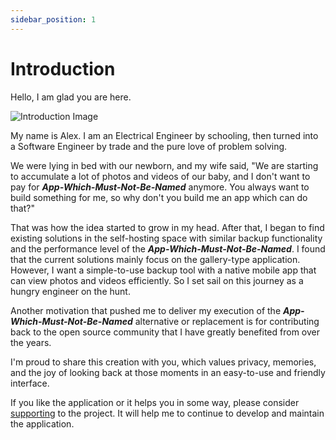 ```yaml
---
sidebar_position: 1
---
```


# Introduction

Hello, I am glad you are here.

<p style={{textAlign: 'center'}}>

![Introduction Image](https://user-images.githubusercontent.com/27055614/182044984-2ee6d1ed-c4a7-4331-8a4b-64fcde77fe1f.png)

</p>

My name is Alex. I am an Electrical Engineer by schooling, then turned into a Software Engineer by trade and the pure love of problem solving.

We were lying in bed with our newborn, and my wife said, "We are starting to accumulate a lot of photos and videos of our baby, and I don't want to pay for **_App-Which-Must-Not-Be-Named_** anymore. You always want to build something for me, so why don't you build me an app which can do that?"

That was how the idea started to grow in my head. After that, I began to find existing solutions in the self-hosting space with similar backup functionality and the performance level of the **_App-Which-Must-Not-Be-Named_**. I found that the current solutions mainly focus on the gallery-type application. However, I want a simple-to-use backup tool with a native mobile app that can view photos and videos efficiently. So I set sail on this journey as a hungry engineer on the hunt.

Another motivation that pushed me to deliver my execution of the **_App-Which-Must-Not-Be-Named_** alternative or replacement is for contributing back to the open source community that I have greatly benefited from over the years.

I'm proud to share this creation with you, which values privacy, memories, and the joy of looking back at those moments in an easy-to-use and friendly interface.

If you like the application or it helps you in some way, please consider [supporting](./support-the-project.md) to the project. It will help me to continue to develop and maintain the application.
